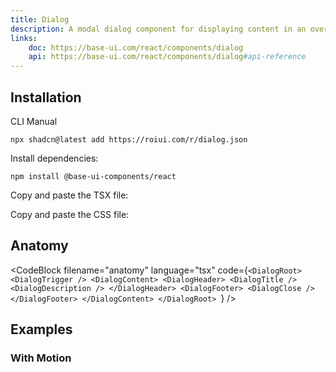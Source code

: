 ```yaml
---
title: Dialog
description: A modal dialog component for displaying content in an overlay.
links:
    doc: https://base-ui.com/react/components/dialog
    api: https://base-ui.com/react/components/dialog#api-reference
---
```


<ComponentPreview name="dialog-demo" />

## Installation

<InstallationTabs>

<InstallationTabsList>
    <InstallationTabsTrigger value="cli">CLI</InstallationTabsTrigger>
    <InstallationTabsTrigger value="manual">Manual</InstallationTabsTrigger>
</InstallationTabsList>

<InstallationTabsContent value="cli">

```package-install
npx shadcn@latest add https://roiui.com/r/dialog.json
```

</InstallationTabsContent>

<InstallationTabsContent value="manual" data-manual="true">

Install dependencies:

```package-install
npm install @base-ui-components/react
```

Copy and paste the TSX file:

<ComponentSource
    src="registry/brook/ui/dialog/dialog.tsx"
    title="components/ui/dialog.tsx"
    collapsible={true}
/>

Copy and paste the CSS file:

<ComponentSource
    src="registry/brook/ui/dialog/dialog.module.css"
    title="components/ui/dialog.module.css"
    language="css"
    collapsible={true}
/>

</InstallationTabsContent>

</InstallationTabs>

## Anatomy

<CodeBlock
filename="anatomy"
  language="tsx"
  code={`<DialogRoot>
    <DialogTrigger />
    <DialogContent>
        <DialogHeader>
            <DialogTitle />
            <DialogDescription />
        </DialogHeader>
        <DialogFooter>
            <DialogClose />
        </DialogFooter>
    </DialogContent>
</DialogRoot>
`} />

## Examples

### With Motion

<ComponentPreview name="dialog-motion" />
